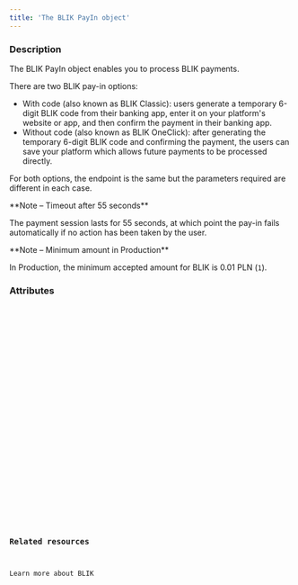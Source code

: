 ```yaml
---
title: 'The BLIK PayIn object'
---
```


  
### Description
The BLIK PayIn object enables you to process BLIK payments.  

There are two BLIK pay-in options:
- With code (also known as BLIK Classic): users generate a temporary 6-digit BLIK code from their banking app, enter it on your platform's website or app, and then confirm the payment in their banking app. 
- Without code (also known as BLIK OneClick): after generating the temporary 6-digit BLIK code and confirming the payment, the users can save your platform which allows future payments to be processed directly. 

For both options, the endpoint is the same but the parameters required are different in each case.
 
<Note>  
**Note – Timeout after 55 seconds** 

The payment session lasts for 55 seconds, at which point the pay-in fails automatically if no action has been taken by the user.
</Note>  

<Note>
**Note – Minimum amount in Production**

In Production, the minimum accepted amount for BLIK is 0.01 PLN (`1`).
</Note>


### Attributes  

<Id />  

<Tag1 />  

<CreationDate />  

<AuthorId2 />  

<DebitedFunds5 />  

<CreditedFunds5 />  

<Fees4 />  

<IpAddress />

<Code />

<Status1 />  

<ResultCode />  

<ResultMessage />  

<ExecutionDate />  

<Type />  

<Nature />  

<CreditedWalletId1 />  

<PaymentType6 />  

<ExecutionType />  

<RedirectURL />  

<ReturnURL3 />  

<StatementDescriptor />  

<BrowserInfo2 />

### Related resources

<Card title="Guide" href="/guides/payment-methods/blik">
Learn more about BLIK
</Card>